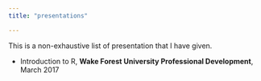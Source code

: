 ```yaml
---
title: "presentations"

---
```


This is a non-exhaustive list of presentation that I have given.

* Introduction to R, __Wake Forest University Professional Development__, March 2017